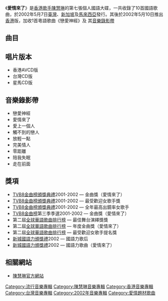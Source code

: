 {{Infobox album
| name       = 愛情來了
| type       = 專輯
| artist     = [[陳慧琳|陳慧琳]]
| cover      = Kelly Chen Lovefool.jpg
<!-- 未知參數 | background = orange -->
| released   = {{TW}}{{SIN}}{{MAL}}{{CHN}}2002年5月7日<br />{{HK}}2002年5月10日
| recorded   = 
| genre      = [[國語|國語]][[流行音樂|流行]]
| length     = 
| label      = {{flagicon|HK}} [[正東唱片|正東唱片]]<br />{{flagicon|Taiwan}} [[上華唱片|上華唱片]]<br />{{flagicon|CHN}} [[藝風音樂|藝風音樂]]<br />{{flagicon|SIN}}{{flagicon|MAL}} [[環球唱片|環球唱片]]
| producer   = [[雷頌德|雷頌德]]、[[林明陽|林明陽]]、[[Jim_Lee|Jim Lee]]
| prev_title = [[唱遊小時候|唱遊小時候]]
| prev_year  = 2002
| next_title = [[飛天舞會|飛天舞會]]
| next_year  = 2002
| misc       = {{單曲
  | name        = 愛情來了
  | type        = studio
  | single1     = [[走在前面|走在前面]]
  | single1date = {{CHN}}2002年7月25日
  }}
}}
《'''愛情來了'''》是[[香港|香港]][[歌手|歌手]][[陳慧琳|陳慧琳]]的第七張個人國語大碟，一共收錄了10首國語歌曲，於2002年5月7日[[臺灣|臺灣]]、[[新加坡|新加坡]]及[[馬來西亞|馬來西亞]]發行。其後於2002年5月10日推出[[香港|香港]]版，加收1首粵語歌曲《戀愛神經》及 其[[音樂錄影帶|音樂錄影帶]]

==曲目==
{{Tracklist
| headline     = Visual
| total_length = 

| title1    = Computer Data Not PLayable
| length1   = 

| title2    = 戀愛神經
| note2     = Music Video
| longnote2 = 只收錄於香港版
| length2   = 
}}
{{Tracklist
| headline       = Audio
| total_length   = 

| title3     = 愛情來了
| music3     = [[雷頌德|雷頌德]]
| lyrics3    = [[姚謙|姚謙]]
| arranger3  = 雷頌德
| producer3  = 雷頌德
| longnote3  = 台灣第一主打<br>富士菲林2002國語版廣告主題曲<br>粵語版本為《戀愛神經》
| length3    = 

| title4     = 愛上一個人
| music4     = [[劉沁|劉沁]]
| lyrics4    = [[易家揚|易家揚]]
| arranger4  = [[屠穎|屠穎]]
| producer4  = [[林明陽|林明陽]]
| longnote4  = 台灣第二主打
| length4    = 

| title5     = 完美情人
| music5     = [[黃尚偉|黃尚偉]]
| lyrics5    = [[李靜文|李靜文]]
| arranger5  = [[劉志遠(香港音樂人)|劉志遠]]
| producer5  = [[李振權|Jim Lee]]
| longnote5  = 台灣第三主打
| length5    = 

| title6     = 零距離
| music6     = [[林一峰|林一峰]]
| lyrics6    = 易家揚
| arranger6  = 劉志遠
| producer6  = Jim Lee
| longnote6  = 台灣第四主打
| length6    = 

| title7     = 觸不到的戀人
| music7     = [[張菀玲|張菀玲]]
| lyrics7    = [[李焯雄|李焯雄]]
| arranger7  = [[陳磊|陳磊]]
| producer7  = 林明陽
| longnote7  = 台灣第五主打
| length7    = 

| title8     = 別開玩笑
| music8     = [[John_Gordon|John Gordon]]<br>[[Lene_Dissing|Lene Dissing]]
| lyrics8    = [[林夕|林夕]]
| arranger8  = 劉志遠
| producer8  = Jim Lee
| longnote8  = 
| length8    = 

| title9     = [[走在前面|走在前面]]
| music9     = 雷頌德
| lyrics9    = 林夕
| arranger9  = 雷頌德
| producer9  = 雷頌德
| longnote9  = 三星中國奧運行節目主題曲
| length9    = 

| title10    = 漫遊愛
| music10    = [[小田不隆明|小田不隆明]]
| lyrics10   = 易家揚
| arranger10 = [[鍾興民|鍾興民]]
| producer10 = 林明陽
| longnote10 = 
| length10   = 

| title11    = 放輕一點
| music11    = 雷頌德
| lyrics11   = 姚謙
| arranger11 = 雷頌德
| producer11 = 雷頌德
| longnote11 = 三星Q10超薄無線手提電腦廣告主題曲
| length11   = 

| title12    = 陪我失眠
| music12    = [[王童語|王童語]]
| lyrics12   = 林夕
| arranger12 = 劉志遠
| producer12 = Jim Lee
| longnote12 = 
| length12   = 

| title13    = 戀愛神經
| note13     = 粵語
| music13    = 雷頌德
| lyrics13   = 林夕
| arranger13 = 雷頌德
| producer13 = 雷頌德
| longnote13 = 香港第一主打<BR>富士菲林2002廣告粵語版主題曲<BR>國語版本為《愛情來了》<BR>只收錄於香港版
| length13   = 
}}

== 唱片版本 ==
* 香港AVCD版
* 台灣CD版
* 星馬CD版

==音樂錄影帶==
*戀愛神經
*愛情來了
*愛上一個人
*觸不到的戀人
*放輕一點
*完美情人
*零距離
*陪我失眠
*走在前面

== 獎項 ==
* [[TVB8金曲榜頒獎典禮|TVB8金曲榜頒獎典禮]]2001-2002 — 金曲獎（愛情來了）
* [[TVB8金曲榜頒獎典禮|TVB8金曲榜頒獎典禮]]2001-2002 — 最受歡迎女歌手獎
* [[TVB8金曲榜頒獎典禮|TVB8金曲榜頒獎典禮]]2001-2002 — 全年最高出鏡率女歌手
* [[TVB8金曲榜|TVB8金曲榜]]第三季季選2001-2002 — 金曲獎（愛情來了）
* 第二屆[[全球華語歌曲排行榜|全球華語歌曲排行榜]] — 最佳舞台演繹獎獎
* 第二屆[[全球華語歌曲排行榜|全球華語歌曲排行榜]] — 年度金曲獎（愛情來了）
* 第二屆[[全球華語歌曲排行榜|全球華語歌曲排行榜]] — 最受歡迎女歌手提名獎
* [[新城國語力頒獎禮|新城國語力頒獎禮]]2002 — 國語力歌后
* [[新城國語力頒獎禮|新城國語力頒獎禮]]2002 — 國語力歌曲（愛情來了）

== 相關網站 ==
* [https://web.archive.org/web/20070124122828/http://www.kellychen.hk/ 陳慧琳官方網站]

{{陳慧琳}}

[[Category:流行音樂專輯|Category:流行音樂專輯]]
[[Category:陳慧琳音樂專輯|Category:陳慧琳音樂專輯]]
[[Category:香港音樂專輯|Category:香港音樂專輯]]
[[Category:台灣音樂專輯|Category:台灣音樂專輯]]
[[Category:2002年音樂專輯|Category:2002年音樂專輯]]
[[Category:愛情題材歌曲|Category:愛情題材歌曲]]